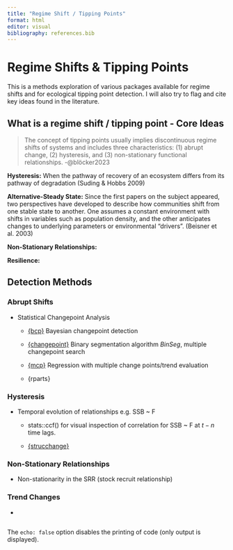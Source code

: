 ```yaml
---
title: "Regime Shift / Tipping Points"
format: html
editor: visual
bibliography: references.bib
---
```


# Regime Shifts & Tipping Points

This is a methods exploration of various packages available for regime shifts and for ecological tipping point detection. I will also try to flag and cite key ideas found in the literature.

## What is a regime shift / tipping point - Core Ideas

> The concept of tipping points usually implies discontinuous regime shifts of systems and includes three characteristics: (1) abrupt change, (2) hysteresis, and (3) non-stationary functional relationships. -@blöcker2023

**Hysteresis:** When the pathway of recovery of an ecosystem differs from its pathway of degradation (Suding & Hobbs 2009)

**Alternative-Steady State:** Since the first papers on the subject appeared, two perspectives have developed to describe how communities shift from one stable state to another. One assumes a constant environment with shifts in variables such as population density, and the other anticipates changes to underlying parameters or environmental “drivers”. (Beisner et al. 2003)

**Non-Stationary Relationships:**

**Resilience:**

## Detection Methods

### Abrupt Shifts

-   Statistical Changepoint Analysis

    -   [{bcp}](https://github.com/swang87/bcp) Bayesian changepoint detection

    -   [{changepoint}](https://cran.r-project.org/web/packages/changepoint/index.html) Binary segmentation algorithm *BinSeg*, multiple changepoint search

    -   [{mcp}](https://lindeloev.github.io/mcp/index.html) Regression with multiple change points/trend evaluation

    -   {rparts}

### Hysteresis

-   Temporal evolution of relationships e.g. SSB \~ F

    -   stats::ccf() for visual inspection of correlation for SSB \~ F at $t-n$ time lags.

    -   [{strucchange}](https://cran.r-project.org/web/packages/strucchange/index.html)

### Non-Stationary Relationships

-   Non-stationarity in the SRR (stock recruit relationship)

### Trend Changes

-   

```         
```

The `echo: false` option disables the printing of code (only output is displayed).
